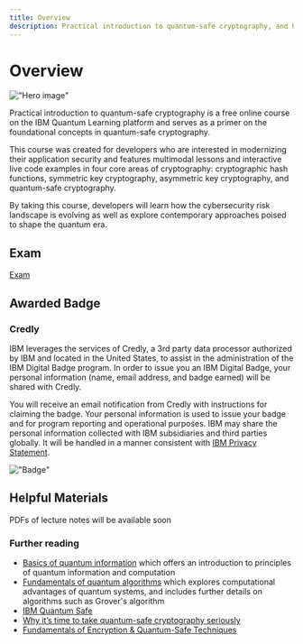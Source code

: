 ```yaml
---
title: Overview
description: Practical introduction to quantum-safe cryptography, and how quantum computing poses a risk to existing cryptography.
---
```


# Overview

!["Hero image"](/learning/images/courses/practical-introduction-to-quantum-safe-cryptography/Quantum-Safe-Cryptography_V1_Illustration.svg)


Practical introduction to quantum-safe cryptography is a free online course on the IBM Quantum Learning platform and serves as a primer on the foundational concepts in quantum-safe cryptography.

This course was created for developers who are interested in modernizing their application security and features multimodal lessons and interactive live code examples in four core areas of cryptography: cryptographic hash functions, symmetric key cryptography, asymmetric key cryptography, and quantum-safe cryptography.

By taking this course, developers will learn how the cybersecurity risk landscape is evolving as well as explore contemporary approaches poised to shape the quantum era.

## Exam

[Exam]()

## Awarded Badge

### Credly

IBM leverages the services of Credly, a 3rd party data processor authorized by IBM and located in the United States, to assist in the administration of the IBM Digital Badge program. In order to issue you an IBM Digital Badge, your personal information (name, email address, and badge earned) will be shared with Credly.

You will receive an email notification from Credly with instructions for claiming the badge. Your personal information is used to issue your badge and for program reporting and operational purposes. IBM may share the personal information collected with IBM subsidiaries and third parties globally. It will be handled in a manner consistent with [IBM Privacy Statement](https://www.ibm.com/privacy/us/en/).

!["Badge"](/learning/images/courses/practical-introduction-to-quantum-safe-cryptography/badge.avif)

## Helpful Materials

<Admonition type="note">

PDFs of lecture notes will be available soon

</Admonition>

### Further reading

- [Basics of quantum information](/course/basics-of-quantum-information) which offers an introduction to principles of quantum information and computation
- [Fundamentals of quantum algorithms](/course/fundamentals-of-quantum-algorithms) which explores computational advantages of quantum systems, and includes further details on algorithms such as Grover's algorithm
- [IBM Quantum Safe](https://www.ibm.com/quantum/quantum-safe)
- [Why it’s time to take quantum-safe cryptography seriously](https://research.ibm.com/blog/quantum-safe-cryptography-for-industry)
- [Fundamentals of Encryption & Quantum-Safe Techniques](https://catalog.skills.network/2766)

